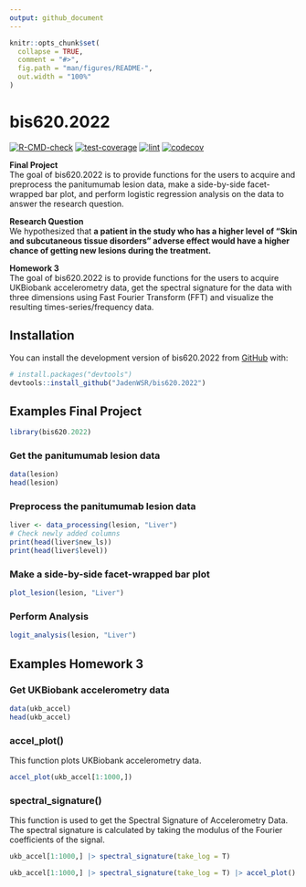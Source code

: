 ```yaml
---
output: github_document
---
```


<!-- README.md is generated from README.Rmd. Please edit that file -->

```r
knitr::opts_chunk$set(
  collapse = TRUE,
  comment = "#>",
  fig.path = "man/figures/README-",
  out.width = "100%"
)
```

# bis620.2022

<!-- badges: start -->
[![R-CMD-check](https://github.com/JadenWSR/bis620.2022/actions/workflows/R-CMD-check.yaml/badge.svg)](https://github.com/JadenWSR/bis620.2022/actions/workflows/R-CMD-check.yaml)
[![test-coverage](https://github.com/JadenWSR/bis620.2022/actions/workflows/test-coverage.yaml/badge.svg)](https://github.com/JadenWSR/bis620.2022/actions/workflows/test-coverage.yaml)
[![lint](https://github.com/JadenWSR/bis620.2022/actions/workflows/lint.yaml/badge.svg)](https://github.com/JadenWSR/bis620.2022/actions/workflows/lint.yaml)
[![codecov](https://codecov.io/gh/JadenWSR/bis620.2022/branch/main/graph/badge.svg?token=YSM7UN1LKF)](https://codecov.io/gh/JadenWSR/bis620.2022)
<!-- badges: end -->

**Final Project**  
The goal of bis620.2022 is to provide functions for the users to acquire and preprocess the panitumumab lesion data, make a side-by-side facet-wrapped bar plot, and perform logistic regression analysis on the data to answer the research question.

**Research Question**  
We hypothesized that **a patient in the study who has a higher level of "Skin and subcutaneous tissue disorders” adverse effect would have a higher chance of getting new lesions during the treatment.**

**Homework 3**  
The goal of bis620.2022 is to provide functions for the users to acquire UKBiobank accelerometry data, get the spectral signature for the data with three dimensions using Fast Fourier Transform (FFT) and visualize the resulting times-series/frequency data.

## Installation

You can install the development version of bis620.2022 from [GitHub](https://github.com/) with:

``` r
# install.packages("devtools")
devtools::install_github("JadenWSR/bis620.2022")
```
## Examples Final Project

```r
library(bis620.2022)
```

### Get the panitumumab lesion data

```r
data(lesion)
head(lesion)
```

### Preprocess the panitumumab lesion data

```r
liver <- data_processing(lesion, "Liver")
# Check newly added columns
print(head(liver$new_ls))
print(head(liver$level))
```

### Make a side-by-side facet-wrapped bar plot

```r
plot_lesion(lesion, "Liver")
```

### Perform Analysis

```r
logit_analysis(lesion, "Liver")
```


## Examples Homework 3

### Get UKBiobank accelerometry data

```r
data(ukb_accel)
head(ukb_accel)
```

### accel_plot()

This function plots UKBiobank accelerometry data.

```r
accel_plot(ukb_accel[1:1000,])
```

### spectral_signature()

This function is used to get the Spectral Signature of Accelerometry Data.
The spectral signature is calculated by taking the modulus of the Fourier
coefficients of the signal.

```r
ukb_accel[1:1000,] |> spectral_signature(take_log = T)
```

```r
ukb_accel[1:1000,] |> spectral_signature(take_log = T) |> accel_plot()
```
